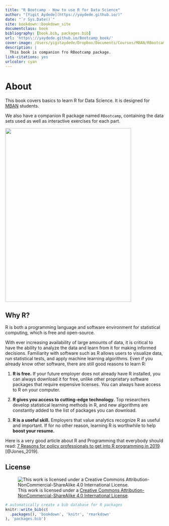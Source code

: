 ```yaml
--- 
title: "R Bootcamp - How to use R for Data Science"
author: "[Yigit Aydede](https://yaydede.github.io/)"
date: "`r Sys.Date()`"
site: bookdown::bookdown_site
documentclass: book
bibliography: [book.bib, packages.bib]
url: 'https\://yaydede.github.io/Bootcamp_book/'
cover-image: /Users/yigitaydede/Dropbox/Documents/Courses/MBAN/RBootcamps/Bootcamp_book/png/cover.png
description: |
  This book is companion fro RBootcamp package.
link-citations: yes
urlcolor: cyan
---
```


# About {.unnumbered}

This book covers basics to learn R for Data Science. It is designed for [MBAN](https://www.smu.ca/mban/index.html) students.

We also have a companion R package named `RBootcamp`, containing the data sets used as well as interactive exercises for each part.

![](png/cover2.png){width=400px height=550px}

## Why R? {.unnumbered} 

R is both a programming language and software environment for statistical computing, which is free and open-source.  

With ever increasing availability of large amounts of data, it is critical to have the ability to analyze the data and learn from it for making informed decisions. Familiarity with software such as R allows users to visualize data, run statistical tests, and apply machine learning algorithms. Even if you already know other software, there are still good reasons to learn R:

1. **R is free.** If your future employer does not already have R installed, you can always download it for free, unlike other proprietary software packages that require expensive licenses. You can always have access to R on your computer.

2. **R gives you access to cutting-edge technology.** Top researchers develop statistical learning methods in R, and new algorithms are constantly added to the list of packages you can download.

3. **R is a useful skill.** Employers that value analytics recognize R as useful and important. If for no other reason, learning R is worthwhile to help **boost your resume.**

Here is a very good article about R and Programming that everybody should read: [7 Reasons for policy professionals to get into R programming in 2019](http://gilesd-j.com/2019/01/07/7-reasons-for-policy-professionals-to-get-pumped-about-r-programming-in-2019/) [@Jones_2019].

## License {.unnumbered}

![This work is licensed under a [Creative Commons Attribution-NonCommercial-ShareAlike 4.0 International License](http://creativecommons.org/licenses/by-nc-sa/4.0/).](png/cc.png)

```r
# automatically create a bib database for R packages
knitr::write_bib(c(
  .packages(), 'bookdown', 'knitr', 'rmarkdown'
), 'packages.bib')
```
